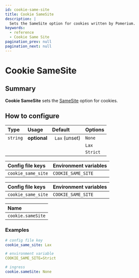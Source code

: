 ```yaml
---
id: cookie-same-site
title: Cookie SameSite
description: |
  Sets the SameSite option for cookies written by Pomerium.
keywords:
  - reference
  - Cookie Same Site
pagination_prev: null
pagination_next: null
---
```



# Cookie SameSite

## Summary

**Cookie SameSite** sets the [SameSite](https://developer.mozilla.org/en-US/docs/Web/HTTP/Headers/Set-Cookie#samesitesamesite-value) option for cookies.

## How to configure

| **Type** | **Usage**    | **Default**    | **Options** |
| :------- | :----------- | :------------- | :---------- |
| `string` | **optional** | ` Lax` (unset) | `None`      |
|          |              |                | `Lax`       |
|          |              |                | `Strict`    |

<Tabs>
<TabItem value="Core" label="Core">

| **Config file keys** | **Environment variables** |
| :------------------- | :------------------------ |
| `cookie_same_site`   | `COOKIE_SAME_SITE`        |

</TabItem>
<TabItem value="Enterprise" label="Enterprise">

| **Config file keys** | **Environment variables** |
| :------------------- | :------------------------ |
| `cookie_same_site`   | `COOKIE_SAME_SITE`        |

</TabItem>
<TabItem value="Kubernetes" label="Kubernetes">

| **Name**          |
| :---------------- |
| `cookie.sameSite` |

</TabItem>
</Tabs>

### Examples

```yaml
# config file key
cookie_same_site: Lax

# environment variable
COOKIE_SAME_SITE=Strict

# ingress
cookie.sameSite: None
```
